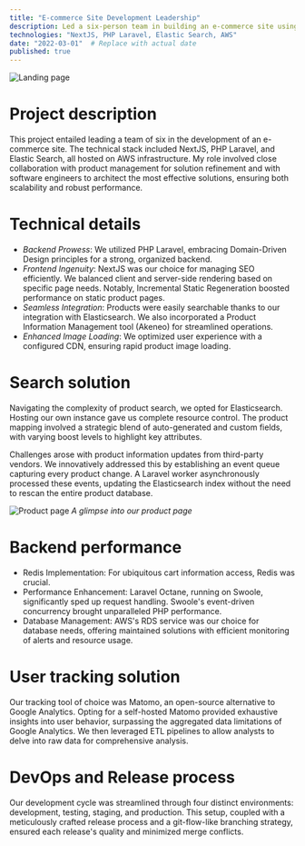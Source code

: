 ```yaml
---
title: "E-commerce Site Development Leadership"
description: Led a six-person team in building an e-commerce site using NextJS, PHP Laravel, and Elastic Search on AWS infrastructure, focusing on solution refinement and architectural excellence in collaboration with product management and software engineers.
technologies: "NextJS, PHP Laravel, Elastic Search, AWS"
date: "2022-03-01"  # Replace with actual date
published: true
---
```



![Landing page](/projects/com2.png)

# Project description

This project entailed leading a team of six in the development of an e-commerce site. The technical stack included NextJS, PHP Laravel, and Elastic Search, all hosted on AWS infrastructure. My role involved close collaboration with product management for solution refinement and with software engineers to architect the most effective solutions, ensuring both scalability and robust performance.

# Technical details

* *Backend Prowess*: We utilized PHP Laravel, embracing Domain-Driven Design principles for a strong, organized backend.
* *Frontend Ingenuity*: NextJS was our choice for managing SEO efficiently. We balanced client and server-side rendering based on specific page needs. Notably, Incremental Static Regeneration boosted performance on static product pages.
* *Seamless Integration*: Products were easily searchable thanks to our integration with Elasticsearch. We also incorporated a Product Information Management tool (Akeneo) for streamlined operations.
* *Enhanced Image Loading*: We optimized user experience with a configured CDN, ensuring rapid product image loading.

# Search solution

Navigating the complexity of product search, we opted for Elasticsearch. Hosting our own instance gave us complete resource control. The product mapping involved a strategic blend of auto-generated and custom fields, with varying boost levels to highlight key attributes.

Challenges arose with product information updates from third-party vendors. We innovatively addressed this by establishing an event queue capturing every product change. A Laravel worker asynchronously processed these events, updating the Elasticsearch index without the need to rescan the entire product database.

![Product page](/projects/com1.png)
*A glimpse into our product page*

# Backend performance

* Redis Implementation: For ubiquitous cart information access, Redis was crucial.
* Performance Enhancement: Laravel Octane, running on Swoole, significantly sped up request handling. Swoole's event-driven concurrency brought unparalleled PHP performance.
* Database Management: AWS's RDS service was our choice for database needs, offering maintained solutions with efficient monitoring of alerts and resource usage.


# User tracking solution

Our tracking tool of choice was Matomo, an open-source alternative to Google Analytics. Opting for a self-hosted Matomo provided exhaustive insights into user behavior, surpassing the aggregated data limitations of Google Analytics. We then leveraged ETL pipelines to allow analysts to delve into raw data for comprehensive analysis.

# DevOps and Release process

Our development cycle was streamlined through four distinct environments: development, testing, staging, and production. This setup, coupled with a meticulously crafted release process and a git-flow-like branching strategy, ensured each release's quality and minimized merge conflicts.